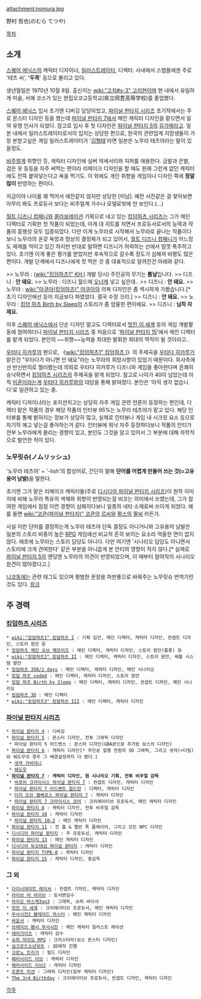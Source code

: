 attachment:nomura.jpg

野村 哲也(のむら てつや)

[[목차]]
== 소개 ==
[[스퀘어 에닉스]]의 캐릭터 디자이너, [[일러스트레이터]], 디렉터. 사내에서 스탭들에겐 주로 '테츠 씨', ''''두목'''' 등으로 불리고 있다.

생년월일은 1970년 10월 8일. 출신지는 [[wiki:"고치#s-3" 고치현]]이며 현 내에서 유일하게 미술, 서예 코스가 있는 현립오코고등학교(県立岡豊高等学校)를 졸업했다.

[[스퀘어 에닉스]] 입사 초기엔 디버깅 담당이었고, [[파이널 판타지 시리즈]] 초기작에서는 주로 몬스터 디자인 등을 했는데 [[파이널 판타지 7]]에서 메인 캐릭터 디자인을 맡으면서 일약 유명 인사가 되었다. 참고로 입사 후 첫 디자인은 [[파이널 판타지 5]]의 [[길가메]]라고. 일본 내에서 일러스트레이터로서의 입지는 상당한 편으로, 한국의 관련업계 지망생들이 가장 본받고싶은 게임 일러스트레이터가 '[[김형태]]'라면 일본은 노무라 테츠야라는 말이 있을정도. 

[[비주얼계]] 취향인 듯, 캐릭터 디자인에 실버 악세서리와 지퍼를 애용한다. 금발과 은발, 검은 옷 등등을 자주 써먹는 편이라 리메이크 디자인을 할 때도 원래 그런게 없던 캐릭터에도 잔뜩 붙여넣는다고 욕을 먹기도. 이 외에도 개인 취향을 게임이나 디자인 쪽에 '''정말 많이''' 반영하는 편이다.

지금이야 나이를 꽤 먹어서 예전같지 않지만 상당한 [미남]. 예전 사진같은 걸 찾아보면 아무리 봐도 프로듀서 보다는 비주얼계 가수나 모델로밖에 안 보인다.(...)
 
[[월트 디즈니 컴패니]]와 [[콜라보레이션]] 기획으로 내고 있는 [[킹덤하츠 시리즈]]는 그가 메인 디렉터로 기획한 첫 작품이 되었는데, 이게 대 히트를 치면서 프로듀서로서의 능력과 작품의 흥행성 모두 입증되었다. 다만 이게 노무라로 시작해서 노무라로 끝나는 작품이다보니 노무라의 온갖 욕망과 망상의 결정체가 되고 있어서, [[월트 디즈니 컴패니]]가 어느정도 제제를 먹이고 있긴 하지만 반대로 말하면 디즈니가 허락하는 선에서 맘껏 폭주하고 있다. 초기엔 이게 좋은 평가를 받았지만 후속작으로 갈수록 정도가 심해져 비평도 많은 편이다. 개발 단계에서 디즈니에게 컷 먹은 것 중 대표적으로 알려진건 아래와 같다.


>> 노무라 : ([[wiki:"킹덤하츠1" KH I]] 개발 당시) 주인공의 무기는 '''톱날'''입니다.
>> 디즈니 : '''안 돼요.'''
>> 노무라 : 디즈니 월드에 [[오너캐]] 넣고 싶은데..
>> 디즈니 : '''안 돼요.'''
>> 노무라 : [[wiki:"아쿠아(킹덤하츠)" 아쿠아]]의 의복 디자인은 좀 섹시하게 가봤습니다.[* 초기 디자인에선 등이 지금보다 파였었다. 결국 수정 크리.]
>> 디즈니 : '''안 돼요.'''
>> 노무라 : [[킹덤 하츠 Birth by Sleep]]의 스토리가 좀 암울한 편이에요.
>> 디즈니 : '''님하 자제요.'''
 

이후 [[스퀘어 에닉스]]에서 단순 디자인 말고도 디렉터로서 [[멋진 이 세계]] 등의 게임 개발활동에 참여하더니 [[파이널 판타지 시리즈]] 중 처음으로 '[[파이널 판타지 15]]'에서 메인 디렉터를 맡게 되었다. 본인의 ~~취향~~능력을 최대한 발휘한 희대의 역작이 될 것이라고..

[[우타다 히카루]]의 팬으로, 《[[wiki:"킹덤하츠1" 킹덤하츠 I]]》의 주제곡을 [[우타다 히카루]]가 맡은건 "우타다가 아니면 안 돼요"라는 노무라의 희망사항이 있었기 때문이다. 회사측에선 반신반의로 찔러봤는데 의외로 우타다 히카루가 디즈니와 게임을 좋아한다며 흔쾌히 승낙하면서 [[킹덤하츠 시리즈]]의 주제곡을 맡게 되었다. 참고로 나이가 40이 넘었는데 아직 [[미혼]]이라는게 [[우타다 히카루]]와의 대담을 통해 밝혀졌다. 본인은 '아직 생각 없습니다'로 일관하고 있는 중.

캐릭터 디자이너라는 포지션치고는 상당히 자주 게임 관련 언론이 등장하는 편인데, 디렉터 맡은 작품의 경우 해당 작품의 인터뷰 95%는 노무라 테츠야가 맡고 있다. 해당 인터뷰를 통해 밝혀지는 정보가 상당히 많고, 실제로 인터뷰나 게임 내 시크릿 요소 등으로 차기작 예고 넣는걸 좋아하는거 같다. 인터뷰에 워낙 자주 등장하다보니 작품의 안티가 전부 노무라에게 쏠리는 경향이 있고, 본인도 그것을 알고 있어서 그 부분에 대해 자학적으로 발언한 적이 있다.

=== 노무릿슈(ノムリッシュ) ===
'노무라 테츠야' + '-lish'의 합성어로, 간단히 말해 '''단어를 어렵게 만들어 쓰는 것(=고유용어 남발)'''을 말한다.

초기엔 그가 맡은 리메이크 캐릭터들(주로 [[디시디아 파이널 판타지 시리즈]])이 원작 이미지에 비해 노무라 특유의 색채와 취향이 반영되는걸 비꼬는 의미에서 쓰였는데, 그가 참여한 게임에서 점점 이런 경향이 심해지다보니 일종의 네타 소재로써 쓰이게 되었다. 예를 들면 [[wiki:"코쿤(파이널 판타지)" 코쿤]]의 [[르씨]]와 [[펄스]]의 [[팔씨]] 라든가.

사실 이런 단어를 결정하는게 노무라 테츠야 단독 결정도 아니거니와 고유용어 남발은 일본의 스토리 비중이 높은 [[RPG]] 게임에선 비교적 흔히 보이는 요소라 억울한 면이 없지 않다. 애초에 노무라는 스토리 담당도 아니다. 다만 여기엔 '시나리오 담당도 아니면서 스토리에 크게 관여한다' 같은 부분을 아니꼽게 본 안티의 영향이 적지 않다.[* 실제로 [[파이널 판타지 5]]의 엔딩엔 노무라의 의견이 반영되었으며, 이 때부터 참여작의 시나리오 참견이 많아졌다고.]

[[니코동]]에는 관련 태그도 있으며 평범한 문장을 파판풍으로 바꿔주는 노무릿슈 번역기란 것도 있다. [http://racing-lagoon.info/nomu/translate.php 링크]

== 주 경력 ==
=== [[킹덤하츠 시리즈]] ===
 * [[wiki:"킹덤하츠1" 킹덤하츠 I]] : 기획 입안, 메인 디렉터, 캐릭터 디자인, 컨셉트 디자인, 스토리 원안 등
 * [[킹덤하츠 체인 오브 메모리즈]] : 메인 디렉터, 캐릭터 디자인, 스토리 원안(플롯) 등
 * [[wiki:"킹덤하츠2" 킹덤하츠 II]] : 메인 디렉터, 캐릭터 디자인, 스토리 원안, 배틀 시스템 발안
 * [[킹덤하츠 358/2 days]] : 메인 디렉터, 캐릭터 디자인, 메인 시나리오
 * [[킹덤 하츠 coded]] : 메인 디렉터, 캐릭터 디자인, 스토리 원안
 * [[킹덤 하츠 Birth by Sleep]] : 메인 디렉터, 캐릭터 디자인, 컨셉트 디자인, 메인 시나리오
 * [[킹덤하츠 3D]] : 메인 디렉터
 * [[wiki:"킹덤하츠3" 킹덤하츠 III]] : 메인 디렉터, 캐릭터 디자인

=== [[파이널 판타지 시리즈]] ===
 * [[파이널 판타지 4]] : 디버깅
 * [[파이널 판타지 5]] : 몬스터 디자인, 전투 그래픽 디자인
  * 파이널 판타지 5 어드밴스 : 몬스터 디자인(GBA판으로 추가된 보스의 디자인)
 * [[파이널 판타지 6]] : 캐릭터 디자인[* 주인공 일행 전원의 SD 그래픽, 그리고 셋져(+다릴)와 쉐도우의 경우 그 배경설정까지 다 했다.]
  * [[셋져 가비아니]]
  * [[쉐도우(파이널 판타지 6)|쉐도우]]
 * '''[[파이널 판타지 7]]''' : '''캐릭터 디자인, 원 시나리오 기획, 전투 비주얼 감독'''
  * [[비포어 크라이시스 파이널 판타지 7]] : 컨셉트 디자인, 캐릭터 디자인
  * [[파이널 판타지 7 어드벤트 칠드런]] : 디렉터, 캐릭터 디자인
  * [[더지 오브 켈베로스 파이널 판타지 7]] : 캐릭터 디자인
  * [[파이널 판타지 7 크라이시스 코어]] : 크리에이티브 프로듀서, 메인 캐릭터 디자인
 * [[파이널 판타지 8]] : 캐릭터 디자인, 전투 비주얼 감독
 * [[파이널 판타지 10]] : 캐릭터 디자인
  * [[파이널 판타지 10-2]] : 메인 캐릭터 디자인
 * [[파이널 판타지 11]] : 전 흄 & 엘반 족 플레이어, 그리고 모든 NPC 디자인
 * [[디시디아 파이널 판타지]] : 주 프로듀싱, 캐릭터 디자인
 * [[파이널 판타지 13]] : 메인 캐릭터 디자인
 * [[디시디아 듀오데섬 파이널 판타지]] : 캐릭터 디자인
 * [[파이널 판타지 TYPE-0]] : 캐릭터 디자인
 * [[파이널 판타지 15]] : 캐릭터 디자인, 총감독

=== 그 외 ===
 * [[다이너마이트 레이서]] : 컨셉트 기자인, 캐릭터 디자인
 * [[라이브 어 라이브]] : 토사변감수
 * [[마리오 바스케3on3]] : 그래픽, 슈퍼 바이서
 * [[멋진 이 세계]] : 크리에이티브 프로듀서, 메인 캐릭터 디자인
 * [[무사시전2 블레이드 마스터]] : 메인 캐릭터 디자인
 * [[바운서]] : 캐릭터 디자인
 * [[브레이브 펜서 무사시전]] : 메인 캐릭터 일러스트 레이션
 * [[에어가이츠]] : 캐릭터 감수
 * [[슈퍼 마리오 RPG]] : 크리스타라(보스 몬스터 디자인)
 * [[실크로드소년유트]] : 3D제작 진행
 * [[크로노 트리거]] : 필드 디자인
 * [[패러사이드 이브]] : 캐릭터 디자인
 * [[패러사이드 이브2]] : 캐릭터 디자인
 * [[프론트 미션]] : 그래픽 디자인(일부 캐릭터 디자인)
 * [[The 3rd Birthday]] : 크리에이티브 프로듀서, 컨셉트 디자인, 캐릭터 디자인

[[각주]]
